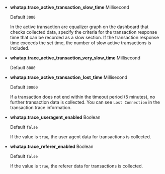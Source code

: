 -   **whatap.trace_active_transaction_slow_time** <span class='type'>Millisecond</span>

    Default `3000`

    In the active transaction arc equalizer graph on the dashboard that checks collected data, specify the criteria for the transaction response time that can be recorded as a slow section. If the transaction response time exceeds the set time, the number of slow active transactions is included.

-   **whatap.trace_active_transaction_very_slow_time** <span class='type'>Millisecond</span>

    Default `8000`

-   **whatap.trace_active_transaction_lost_time** <span class='type'>Millisecond</span>

    Default `30000`

    If a transaction does not end within the timeout period (5 minutes), no further transaction data is collected. You can see `Lost Connection` in the transaction trace information.

-   **whatap.trace_useragent_enabled** <span class='type'>Boolean</span>

    Default `false`

    If the value is `true`, the user agent data for transactions is collected. 

-   **whatap.trace_referer_enabled** <span class='type'>Boolean</span>

    Default `false`

    If the value is `true`, the referer data for transactions is collected.
